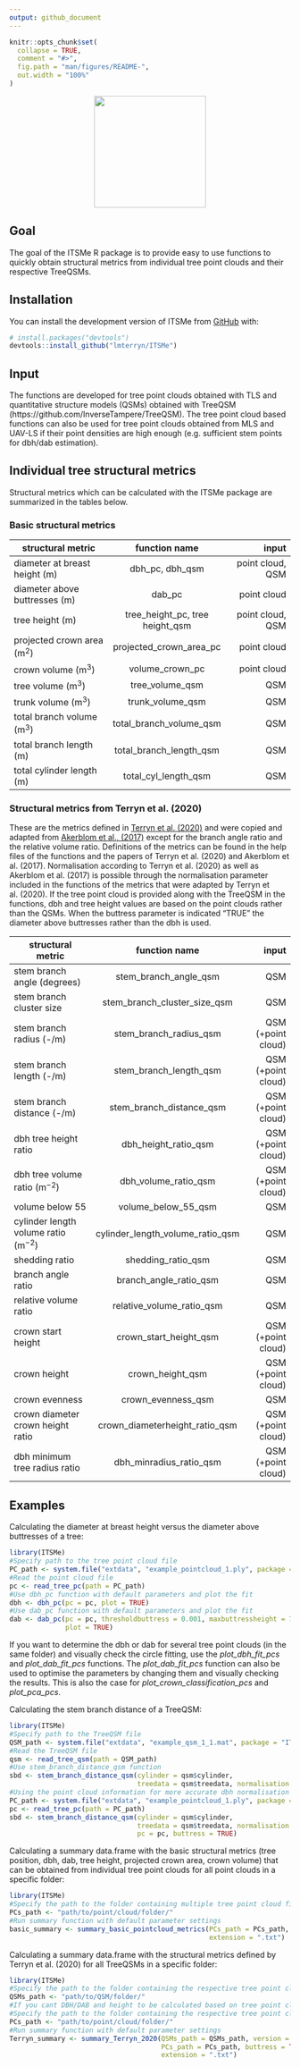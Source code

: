 ```yaml
---
output: github_document
---
```


<!-- README.md is generated from README.Rmd. Please edit that file -->

```r
knitr::opts_chunk$set(
  collapse = TRUE,
  comment = "#>",
  fig.path = "man/figures/README-",
  out.width = "100%"
)
```

<p align="center">
    <img src="man/figures/logo.png" height="200" >
</p>

<!-- badges: start -->
<!-- badges: end -->

## Goal

The goal of the ITSMe R package is to provide easy to use functions to quickly 
obtain structural metrics from individual tree point clouds and their respective 
TreeQSMs. 

## Installation

You can install the development version of ITSMe from 
[GitHub](https://github.com/) with:

``` r
# install.packages("devtools")
devtools::install_github("lmterryn/ITSMe")
```
## Input

The functions are developed for tree point clouds obtained with TLS
and quantitative structure models (QSMs) obtained with TreeQSM 
(https://github.com/InverseTampere/TreeQSM). The tree point cloud based 
functions can also be used for tree point clouds obtained from MLS and UAV-LS if 
their point densities are high enough (e.g. sufficient stem points for dbh/dab 
estimation).

## Individual tree structural metrics 

Structural metrics which can be calculated with the ITSMe package are 
summarized in the tables below.

### Basic structural metrics

| structural metric             | function name                     | input              |
| ------------------------------|:---------------------------------:|-------------------:|
| diameter at breast height (m) | dbh_pc, dbh_qsm                   | point cloud, QSM   |
| diameter above buttresses (m) | dab_pc                            | point cloud        |
| tree height (m)               | tree_height_pc, tree height_qsm   | point cloud, QSM   |
| projected crown area (m$^{2}$)| projected_crown_area_pc           | point cloud        |
| crown volume (m$^{3}$)        | volume_crown_pc                   | point cloud        |
| tree volume (m$^{3}$)         | tree_volume_qsm                   | QSM                |
| trunk volume (m$^{3}$)        | trunk_volume_qsm                  | QSM                |
| total branch volume (m$^{3}$) | total_branch_volume_qsm           | QSM                |
| total branch length (m)       | total_branch_length_qsm           | QSM                |
| total cylinder length (m)     | total_cyl_length_qsm              | QSM                |


### Structural metrics from Terryn et al. (2020)

These are the metrics defined in 
[Terryn et al. (2020)](https://doi.org/10.1016/j.isprsjprs.2020.08.009) 
and were copied and adapted from 
[Akerblom et al., (2017)](https://doi.org/10.1016/j.rse.2016.12.002) 
except for the branch angle ratio and the relative volume ratio. Definitions of 
the metrics can be found in the help files of the functions and the papers of 
Terryn et al. (2020) and Akerblom et al. (2017). Normalisation according to 
Terryn et al. (2020) as well as Akerblom et al. (2017) is possible through the 
normalisation parameter included in the functions of the metrics that were 
adapted by Terryn et al. (2020). If the tree point cloud is provided along with 
the TreeQSM in the functions, dbh and tree height values are based on the point 
clouds rather than the QSMs. When the buttress parameter is indicated "TRUE" the 
diameter above buttresses rather than the dbh is used.


| structural metric                         | function name                     | input              |
| ------------------------------------------|:---------------------------------:|-------------------:|
| stem branch angle (degrees)               | stem_branch_angle_qsm             | QSM                |
| stem branch cluster size                  | stem_branch_cluster_size_qsm      | QSM                |
| stem branch radius (-/m)                  | stem_branch_radius_qsm            | QSM (+point cloud) |
| stem branch length (-/m)                  | stem_branch_length_qsm            | QSM (+point cloud) |
| stem branch distance (-/m)                | stem_branch_distance_qsm          | QSM (+point cloud) |
| dbh tree height ratio                     | dbh_height_ratio_qsm              | QSM (+point cloud) |
| dbh tree volume ratio (m$^{-2}$)          | dbh_volume_ratio_qsm              | QSM (+point cloud) |
| volume below 55                           | volume_below_55_qsm               | QSM                |
| cylinder length volume ratio (m$^{-2}$)   | cylinder_length_volume_ratio_qsm  | QSM                |
| shedding ratio                            | shedding_ratio_qsm                | QSM                |
| branch angle ratio                        | branch_angle_ratio_qsm            | QSM                |
| relative volume ratio                     | relative_volume_ratio_qsm         | QSM                |
| crown start height                        | crown_start_height_qsm            | QSM (+point cloud) |
| crown height                              | crown_height_qsm                  | QSM (+point cloud) |
| crown evenness                            | crown_evenness_qsm                | QSM                |
| crown diameter crown height ratio         | crown_diameterheight_ratio_qsm    | QSM (+point cloud) |
| dbh minimum tree radius ratio             | dbh_minradius_ratio_qsm           | QSM (+point cloud) |

## Examples

Calculating the diameter at breast height versus the diameter above buttresses 
of a tree:
```r
library(ITSMe)
#Specify path to the tree point cloud file
PC_path <- system.file("extdata", "example_pointcloud_1.ply", package = "ITSMe")
#Read the point cloud file
pc <- read_tree_pc(path = PC_path)
#Use dbh_pc function with default parameters and plot the fit
dbh <- dbh_pc(pc = pc, plot = TRUE)
#Use dab_pc function with default parameters and plot the fit
dab <- dab_pc(pc = pc, thresholdbuttress = 0.001, maxbuttressheight = 7,
              plot = TRUE)
```

If you want to determine the dbh or dab for several tree point clouds 
(in the same folder) and visually check the circle fitting, use the 
*plot_dbh_fit_pcs* and *plot_dab_fit_pcs* functions. The 
*plot_dab_fit_pcs* function can also be used to optimise the parameters by 
changing them and visually checking the results. This is also the case for 
*plot_crown_classification_pcs* and *plot_pca_pcs*.


Calculating the stem branch distance of a TreeQSM:
```r
library(ITSMe)
#Specify path to the TreeQSM file
QSM_path <- system.file("extdata", "example_qsm_1_1.mat", package = "ITSMe")
#Read the TreeQSM file
qsm <- read_tree_qsm(path = QSM_path)
#Use stem_branch_distance_qsm function
sbd <- stem_branch_distance_qsm(cylinder = qsm$cylinder, 
                                treedata = qsm$treedata, normalisation = "dbh")
#Using the point cloud information for more accurate dbh normalisation
PC_path <- system.file("extdata", "example_pointcloud_1.ply", package = "ITSMe")
pc <- read_tree_pc(path = PC_path)
sbd <- stem_branch_distance_qsm(cylinder = qsm$cylinder, 
                                treedata = qsm$treedata, normalisation = "dbh", 
                                pc = pc, buttress = TRUE)
```

Calculating a summary data.frame with the basic structural metrics 
(tree position, dbh, dab, tree height, projected crown area, crown volume) that 
can be  obtained from individual tree point clouds for all point clouds in a 
specific folder: 
```r
library(ITSMe)
#Specify the path to the folder containing multiple tree point cloud files
PCs_path <- "path/to/point/cloud/folder/"
#Run summary function with default parameter settings
basic_summary <- summary_basic_pointcloud_metrics(PCs_path = PCs_path, 
                                                  extension = ".txt")
```

Calculating a summary data.frame with the structural metrics defined by Terryn
et al. (2020) for all TreeQSMs in a specific folder: 
```r
library(ITSMe)
#Specify the path to the folder containing the respective tree point cloud files
QSMs_path <- "path/to/QSM/folder/"
#If you cant DBH/DAB and height to be calculated based on tree point clouds:
#Specify the path to the folder containing the respective tree point cloud files
PCs_path <- "path/to/point/cloud/folder/"
#Run summary function with default parameter settings
Terryn_summary <- summary_Terryn_2020(QSMs_path = QSMs_path, version = "2.4.0",
                                      PCs_path = PCs_path, buttress = TRUE, 
                                      extension = ".txt")
```


